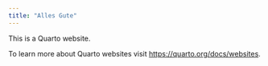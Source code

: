 ```yaml
---
title: "Alles Gute"
---
```


This is a Quarto website.

To learn more about Quarto websites visit <https://quarto.org/docs/websites>.
